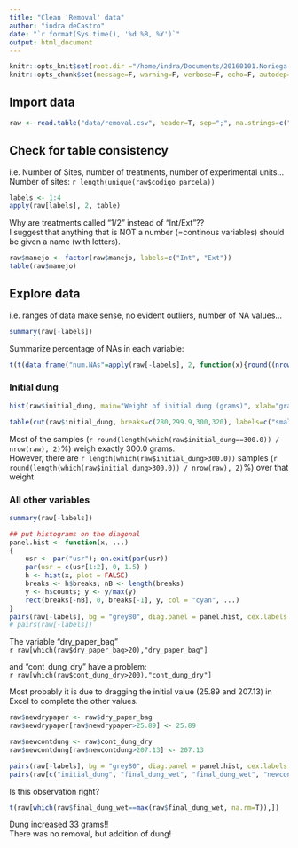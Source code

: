 ```yaml
---
title: "Clean 'Removal' data"
author: "indra deCastro"
date: "`r format(Sys.time(), '%d %B, %Y')`"
output: html_document
---
```


```r
knitr::opts_knit$set(root.dir ="/home/indra/Documents/20160101.Noriega.exp.remocion/", message=F, warning=F, verbose=F, comment=F)
knitr::opts_chunk$set(message=F, warning=F, verbose=F, echo=F, autodep=T, cache=T, fig.width=10)
```

## Import data
```r
raw <- read.table("data/removal.csv", header=T, sep=";", na.strings=c("-", "N/A"))
```

## Check for table consistency
i.e. Number of Sites, number of treatments, number of experimental units...  
Number of sites: `r length(unique(raw$codigo_parcela))`
```r
labels <- 1:4
apply(raw[labels], 2, table)
```
Why are treatments called "1/2" instead of "Int/Ext"??  
I suggest that anything that is NOT a number (=continous variables) should be given a name (with letters).  

```r
raw$manejo <- factor(raw$manejo, labels=c("Int", "Ext"))
table(raw$manejo)
```


## Explore data
i.e. ranges of data make sense, no evident outliers, number of NA values...
```r
summary(raw[-labels])
```

Summarize percentage of NAs in each variable:
```r
t(t(data.frame("num.NAs"=apply(raw[-labels], 2, function(x){round((nrow(raw)-length(which(complete.cases(x)))) / nrow(raw) *100, 2)}))))
```

### Initial dung
```r
hist(raw$initial_dung, main="Weight of initial dung (grams)", xlab="grams of wet dung", ylab="number of samples", breaks=seq(min(raw$initial_dung)-1, max(raw$initial_dung)+1, 0.5)); box()

table(cut(raw$initial_dung, breaks=c(280,299.9,300,320), labels=c("smaller", "300gr.", "bigger")))
```

Most of the samples (`r round(length(which(raw$initial_dung==300.0)) / nrow(raw), 2)`%) weigh exactly 300.0 grams.  
However, there are `r length(which(raw$initial_dung>300.0))` samples (`r round(length(which(raw$initial_dung>300.0)) / nrow(raw), 2)`%) over that weight.

### All other variables
```r
summary(raw[-labels])

## put histograms on the diagonal
panel.hist <- function(x, ...)
{
    usr <- par("usr"); on.exit(par(usr))
    par(usr = c(usr[1:2], 0, 1.5) )
    h <- hist(x, plot = FALSE)
    breaks <- h$breaks; nB <- length(breaks)
    y <- h$counts; y <- y/max(y)
    rect(breaks[-nB], 0, breaks[-1], y, col = "cyan", ...)
}
pairs(raw[-labels], bg = "grey80", diag.panel = panel.hist, cex.labels = 1)
# pairs(raw[-labels])
```

The variable "dry_paper_bag"  
`r raw[which(raw$dry_paper_bag>20),"dry_paper_bag"]`  

and "cont_dung_dry" have a problem:  
`r raw[which(raw$cont_dung_dry>200),"cont_dung_dry"]`  

Most probably it is due to dragging the initial value (25.89 and 207.13) in Excel to complete the other values.


```r
raw$newdrypaper <- raw$dry_paper_bag
raw$newdrypaper[raw$newdrypaper>25.89] <- 25.89

raw$newcontdung <- raw$cont_dung_dry
raw$newcontdung[raw$newcontdung>207.13] <- 207.13

pairs(raw[-labels], bg = "grey80", diag.panel = panel.hist, cex.labels = 1)
pairs(raw[c("initial_dung", "final_dung_wet", "final_dung_wet", "newcontdung", "paper_bag", "newdrypaper")], bg = "grey80", diag.panel = panel.hist, cex.labels = 1)
```

Is this observation right?  
```r
t(raw[which(raw$final_dung_wet==max(raw$final_dung_wet, na.rm=T)),])
```
Dung increased 33 grams!!  
There was no removal, but addition of dung!  



